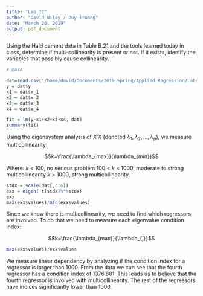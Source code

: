 ```yaml
---
title: "Lab 12"
author: "David Wiley / Duy Truong"
date: "March 26, 2019"
output: pdf_document
---
```


Using the Hald cement data in Table B.21 and the tools learned today in class, determine if  multi-collinearity is present or not.  If it exists, identify the variables that possibly cause collinearity.


```r
# DATA 

dat=read.csv("/home/david/Documents/2019 Spring/Applied Regression/Labs_HW/Data_Sets/Appendices/data-table-B21.csv", header = T)
y = dat$y
x1 = dat$x_1
x2 = dat$x_2
x3 = dat$x_3
x4 = dat$x_4

fit = lm(y~x1+x2+x3+x4, dat)
summary(fit)
```


Using the eigensystem analysis of $X'X$ (denoted $\lambda_{1},\lambda_{2},...,\lambda_{p}$), we measure multicollinearity:

$$k=\frac{\lambda_{max}}{\lambda_{min}}$$

Where:
$k$ < 100, no serious problem
100 < $k$ < 1000, moderate to strong multicollinearity
$k$ > 1000, strong multicollinearity

```r

stdx = scale(dat[,3:6])  
exx = eigen( t(stdx)%*%stdx) 
exx
max(exx$values)/min(exx$values) 


```

Since we know there is multicollinearity, we need to find which regressors are involved. To do that we need to measure each eigenvalue condition index: 

$$k=\frac{\lambda_{max}}{\lambda_{j}}$$


```r
max(exx$values)/exx$values  

```

We measure linear dependency by analyzing if the condition index for a regressor is larger than 1000. 
From the data we can see that the fourth regressor has a condition index of 1376.881. This leads us to believe that the fourth regressor is involved with multicollinearity. The rest of the regressors have indices significantly lower than 1000. 







